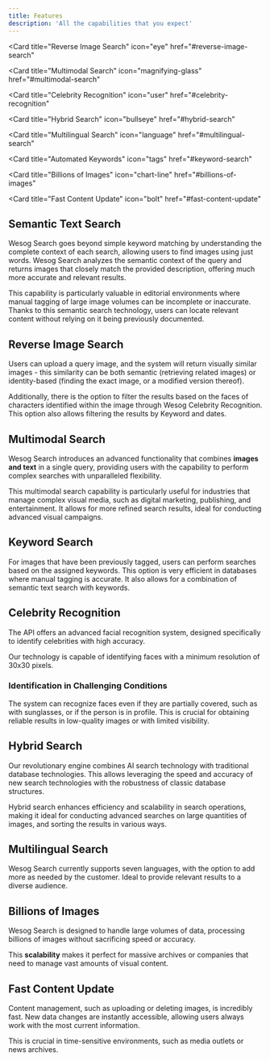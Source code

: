 ```yaml
---
title: Features
description: 'All the capabilities that you expect'
---
```


<CardGroup cols={3}>
<Card
  title="Semantic Text Search"
  icon="lightbulb"
  href="#semantic-text-search"
></Card>

<Card
  title="Reverse Image Search"
  icon="eye"
  href="#reverse-image-search"
></Card>

<Card
  title="Multimodal Search"
  icon="magnifying-glass"
  href="#multimodal-search"
></Card>

<Card
  title="Celebrity Recognition"
  icon="user"
  href="#celebrity-recognition"
></Card>

<Card
  title="Hybrid Search"
  icon="bullseye"
  href="#hybrid-search"
></Card>

<Card
  title="Multilingual Search"
  icon="language"
  href="#multilingual-search"
></Card>

<Card
  title="Automated Keywords"
  icon="tags"
  href="#keyword-search"
></Card>

<Card
  title="Billions of Images"
  icon="chart-line"
  href="#billions-of-images"
></Card>

<Card
  title="Fast Content Update"
  icon="bolt"
  href="#fast-content-update"
></Card>



</CardGroup>

## Semantic Text Search

Wesog Search goes beyond simple keyword matching by understanding the complete context of each search, allowing users to find images using just words. Wesog Search analyzes the semantic context of the query and returns images that closely match the provided description, offering much more accurate and relevant results.

This capability is particularly valuable in editorial environments where manual tagging of large image volumes can be incomplete or inaccurate. Thanks to this semantic search technology, users can locate relevant content without relying on it being previously documented.


## Reverse Image Search
Users can upload a query image, and the system will return visually similar images - this similarity can be both semantic (retrieving related images) or identity-based (finding the exact image, or a modified version thereof).

Additionally, there is the option to filter the results based on the faces of characters identified within the image through Wesog Celebrity Recognition. This option also allows filtering the results by Keyword and dates.


## Multimodal Search
Wesog Search introduces an advanced functionality that combines **images and text** in a single query, providing users with the capability to perform complex searches with unparalleled flexibility.

This multimodal search capability is particularly useful for industries that manage complex visual media, such as digital marketing, publishing, and entertainment. It allows for more refined search results, ideal for conducting advanced visual campaigns.


## Keyword Search
For images that have been previously tagged, users can perform searches based on the assigned keywords. This option is very efficient in databases where manual tagging is accurate. It also allows for a combination of semantic text search with keywords.


## Celebrity Recognition
The API offers an advanced facial recognition system, designed specifically to identify celebrities with high accuracy.

Our technology is capable of identifying faces with a minimum resolution of 30x30 pixels.

### Identification in Challenging Conditions
The system can recognize faces even if they are partially covered, such as with sunglasses, or if the person is in profile. This is crucial for obtaining reliable results in low-quality images or with limited visibility.


## Hybrid Search
Our revolutionary engine combines AI search technology with traditional database technologies. This allows leveraging the speed and accuracy of new search technologies with the robustness of classic database structures.

Hybrid search enhances efficiency and scalability in search operations, making it ideal for conducting advanced searches on large quantities of images, and sorting the results in various ways.


## Multilingual Search
Wesog Search currently supports seven languages, with the option to add more as needed by the customer. Ideal to provide relevant results to a diverse audience.


## Billions of Images
Wesog Search is designed to handle large volumes of data, processing billions of images without sacrificing speed or accuracy.

This **scalability** makes it perfect for massive archives or companies that need to manage vast amounts of visual content.


## Fast Content Update

Content management, such as uploading or deleting images, is incredibly fast. New data changes are instantly accessible, allowing users always work with the most current information.

This is crucial in time-sensitive environments, such as media outlets or news archives.